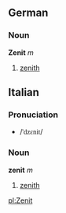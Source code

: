 ==German==
===Noun===
'''Zenit''' ''m''

# [[zenith]]

==Italian==
===Pronuciation===
*/<font style="font-family:lucida sans unicode">'dz&#603;nit</font>/
===Noun===
'''zenit''' ''m''

# [[zenith]]

[[pl:Zenit]]